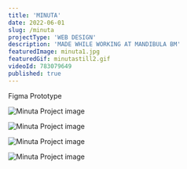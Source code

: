 ```yaml
---
title: 'MINUTA'
date: 2022-06-01
slug: /minuta
projectType: 'WEB DESIGN'
description: 'MADE WHILE WORKING AT MANDIBULA BM'
featuredImage: minuta1.jpg
featuredGif: minutastill2.gif
videoId: 783079649
published: true
---
```


Figma Prototype

![Minuta Project image](minuta1.jpg)

![Minuta Project image](minuta2.jpg)

![Minuta Project image](minuta3.jpg)

![Minuta Project image](minuta4.jpg)

